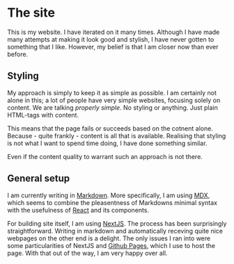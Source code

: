 
# The site 

This is my website. I have iterated on it many times. 
Although I have made many attempts at making it look
good and stylish, I have never gotten to something that 
I like. However, my belief is that I am closer now than 
ever before.

## Styling  

My approach is simply to keep it as simple as possible. 
I am certainly not alone in this; a lot of people have 
very simple websites, focusing solely on content. We 
are talking _properly simple_. No styling or anything.
Just plain HTML-tags with content.

This means that the page fails or succeeds based on the 
cotnent alone. Because - quite frankly - content is all 
that is available. Realising that styling is not what I 
want to spend time doing, I have done something similar. 

Even if the content quality to warrant such an approach 
is not there. 

## General setup 

I am currently writing in [Markdown](https://daringfireball.net/projects/markdown/). 
More specifically, I am using [MDX](https://github.com/mdx-js/mdx), 
which seems to combine the pleasentness of Markdowns minimal syntax 
with the usefulness of [React](reactjs.org) and its components.

For building site itself, I am using [NextJS](https://nextjs.org). 
The process has been surprisingly straightforward. Writing in
markdown and automatically receving quite nice webpages on the other 
end is a delight. The only issues I ran into were some particularities of 
NextJS and [Github Pages](https://pages.github.com), which I use to 
host the page. With that out of the way, I am very happy over all. 
